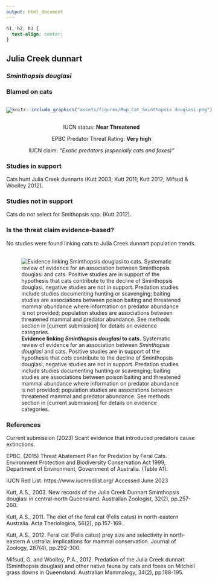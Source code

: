 ```yaml
---
output: html_document
---
```

```css
h1, h2, h3 {
  text-align: center;
}
```

## **Julia Creek dunnart**
### *Sminthopsis douglasi*
### Blamed on cats

:::: {style="display: flex;"}

[![](assets/photos/Sminthopsis douglasi.png)](https://www.inaturalist.org/photos/196659339?size=original)

::: {}

:::

::: {}
  ```r
  knitr::include_graphics("assets/figures/Map_Cat_Sminthopsis douglasi.png")
  ```
:::

::::
<center>
IUCN status: **Near Threatened**

EPBC Predator Threat Rating: **Very high**

IUCN claim: *"Exotic predators (especially cats and foxes)"*

</center>

### Studies in support

Cats hunt Julia Creek dunnarts (Kutt 2003; Kutt 2011; Kutt 2012; Mifsud & Woolley 2012).

### Studies not in support

Cats do not select for Smithopsis spp. (Kutt 2012).

### Is the threat claim evidence-based?

No studies were found linking cats to Julia Creek dunnart population trends.
<br>
<br>

![**Evidence linking *Sminthopsis douglasi* to cats.** Systematic review of evidence for an association between *Sminthopsis douglasi* and cats. Positive studies are in support of the hypothesis that *cats* contribute to the decline of Sminthopsis douglasi, negative studies are not in support. Predation studies include studies documenting hunting or scavenging; baiting studies are associations between poison baiting and threatened mammal abundance where information on predator abundance is not provided; population studies are associations between threatened mammal and predator abundance. See methods section in [current submission] for details on evidence categories.](assets/figures/Main_Evidence_Cat_Sminthopsis douglasi.png)

### References

Current submission (2023) Scant evidence that introduced predators cause extinctions.

EPBC. (2015) Threat Abatement Plan for Predation by Feral Cats. Environment Protection and Biodiversity Conservation Act 1999, Department of Environment, Government of Australia. (Table A1).

IUCN Red List. https://www.iucnredlist.org/ Accessed June 2023

Kutt, A.S., 2003. New records of the Julia Creek Dunnart Sminthopsis douglasi in central-north Queensland. Australian Zoologist, 32(2), pp.257-260.

Kutt, A.S., 2011. The diet of the feral cat (Felis catus) in north-eastern Australia. Acta Theriologica, 56(2), pp.157-169.

Kutt, A.S., 2012. Feral cat (Felis catus) prey size and selectivity in north‐eastern A ustralia: implications for mammal conservation. Journal of Zoology, 287(4), pp.292-300.

Mifsud, G. and Woolley, P.A., 2012. Predation of the Julia Creek dunnart (Sminthopsis douglasi) and other native fauna by cats and foxes on Mitchell grass downs in Queensland. Australian Mammalogy, 34(2), pp.188-195.

